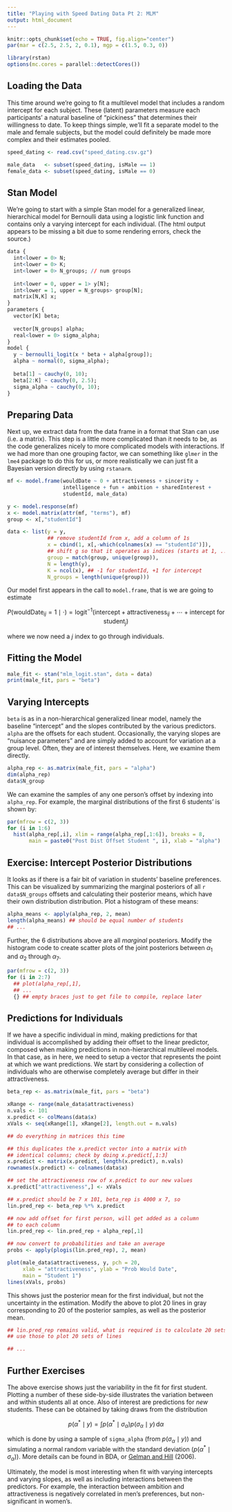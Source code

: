 ```yaml
---
title: "Playing with Speed Dating Data Pt 2: MLM"
output: html_document
---
```


```r
knitr::opts_chunk$set(echo = TRUE, fig.align="center")
par(mar = c(2.5, 2.5, 2, 0.1), mgp = c(1.5, 0.3, 0))
```

```r
library(rstan)
options(mc.cores = parallel::detectCores())
```

## Loading the Data

This time around we're going to fit a multilevel model that includes a random intercept for each subject. These (latent) parameters measure each participants' a natural baseline of "pickiness" that determines their willingness to date. To keep things simple, we'll fit a separate model to the male and female subjects, but the model could definitely be made more complex and their estimates pooled.

```r
speed_dating <- read.csv("speed_dating.csv.gz")

male_data   <- subset(speed_dating, isMale == 1)
female_data <- subset(speed_dating, isMale == 0)
```

## Stan Model

We're going to start with a simple Stan model for a generalized linear, hierarchical model for Bernoulli data using a logistic link function and contains only a varying intercept for each individual. (The html output appears to be missing a bit due to some rendering errors, check the source.)

```r
data {
  int<lower = 0> N;
  int<lower = 0> K;
  int<lower = 0> N_groups; // num groups
  
  int<lower = 0, upper = 1> y[N];
  int<lower = 1, upper = N_groups> group[N];
  matrix[N,K] x;
}
parameters {
  vector[K] beta;
  
  vector[N_groups] alpha;
  real<lower = 0> sigma_alpha;
}
model {
  y ~ bernoulli_logit(x * beta + alpha[group]);
  alpha ~ normal(0, sigma_alpha);
  
  beta[1] ~ cauchy(0, 10);
  beta[2:K] ~ cauchy(0, 2.5);
  sigma_alpha ~ cauchy(0, 10);
}
```

## Preparing Data

Next up, we extract data from the data frame in a format that Stan can use (i.e. a matrix). This step is a little more complicated than it needs to be, as the code generalizes nicely to more complicated models with interactions. If we had more than one grouping factor, we can something like `glmer` in the `lme4` package to do this for us, or more realistically we can just fit a Bayesian version directly by using `rstanarm`.

```r
mf <- model.frame(wouldDate ~ 0 + attractiveness + sincerity +
                  intelligence + fun + ambition + sharedInterest +
                  studentId, male_data)

y <- model.response(mf)
x <- model.matrix(attr(mf, "terms"), mf)
group <- x[,"studentId"]

data <- list(y = y,
             ## remove studentId from x, add a column of 1s
             x = cbind(1, x[,-which(colnames(x) == "studentId")]),
             ## shift g so that it operates as indices (starts at 1, ...)
             group = match(group, unique(group)),
             N = length(y),
             K = ncol(x), ## -1 for studentId, +1 for intercept
             N_groups = length(unique(group)))
```

Our model first appears in the call to `model.frame`, that is we are going to estimate

$$ P(\text{wouldDate}_{ij} = 1 \mid \cdot) = \mathrm{logit}^{-1}(\text{intercept} + \text{attractiveness}_{ij} + \cdots + \text{intercept for student}_j) $$

where we now need a $j$ index to go through individuals.

## Fitting the Model

```r
male_fit <- stan("mlm_logit.stan", data = data)
print(male_fit, pars = "beta")
```

## Varying Intercepts

`beta` is as in a non-hierarchical generalized linear model, namely the baseline "intercept" and the slopes contributed by the various predictors. `alpha` are the offsets for each student. Occasionally, the varying slopes are "nuisance parameters" and are simply added to account for variation at a group level. Often, they are of interest themselves. Here, we examine them directly.

```r
alpha_rep <- as.matrix(male_fit, pars = "alpha")
dim(alpha_rep)
data$N_group
```

We can examine the samples of any one person's offset by indexing into `alpha_rep`. For example, the marginal distributions of the first 6 students' is shown by:

```r
par(mfrow = c(2, 3))
for (i in 1:6)
  hist(alpha_rep[,i], xlim = range(alpha_rep[,1:6]), breaks = 8,
       main = paste0("Post Dist Offset Student ", i), xlab = "alpha")
```

## Exercise: Intercept Posterior Distributions

It looks as if there is a fair bit of variation in students' baseline preferences. This can be visualized by summarizing the marginal posteriors of all `r data$N_groups` offsets and calculating their posterior means, which have their own distribution distribution. Plot a histogram of these means:

```r
alpha_means <- apply(alpha_rep, 2, mean)
length(alpha_means) ## should be equal number of students
## ...
```

Further, the 6 distributions above are all *marginal* posteriors. Modify the histogram code to create scatter plots of the joint posteriors between $\alpha_1$ and $\alpha_2$ through $\alpha_7$.

```r
par(mfrow = c(2, 3))
for (i in 2:7)
  ## plot(alpha_rep[,1],
  ## ...
  {} ## empty braces just to get file to compile, replace later
```

## Predictions for Individuals

If we have a specific individual in mind, making predictions for that individual is accomplished by adding their offset to the linear predictor, composed when making predictions in non-hierarchical multilevel models. In that case, as in here, we need to setup a vector that represents the point at which we want predictions. We start by considering a collection of individuals who are otherwise completely average but differ in their attractiveness.

```r
beta_rep <- as.matrix(male_fit, pars = "beta")

xRange <- range(male_data$attractiveness)
n.vals <- 101
x.predict <- colMeans(data$x)
xVals <- seq(xRange[1], xRange[2], length.out = n.vals)

## do everything in matrices this time

## this duplicates the x.predict vector into a matrix with
## identical columns; check by doing x.predict[,1:3]
x.predict <- matrix(x.predict, length(x.predict), n.vals)
rownames(x.predict) <- colnames(data$x)

## set the attractiveness row of x.predict to our new values
x.predict["attractiveness",] <- xVals

## x.predict should be 7 x 101, beta_rep is 4000 x 7, so
lin.pred_rep <- beta_rep %*% x.predict

## now add offset for first person, will get added as a column
## to each column
lin.pred_rep <- lin.pred_rep + alpha_rep[,1]

## now convert to probabilities and take an average
probs <- apply(plogis(lin.pred_rep), 2, mean)

plot(male_data$attractiveness, y, pch = 20,
     xlab = "attractiveness", ylab = "Prob Would Date",
     main = "Student 1")
lines(xVals, probs)
```

This shows just the posterior mean for the first individual, but not the uncertainty in the estimation. Modify the above to plot 20 lines in gray corresponding to 20 of the posterior samples, as well as the posterior mean.

```r
## lin.pred_rep remains valid, what is required is to calculate 20 sets of probs and
## use those to plot 20 sets of lines

## ...
```

## Further Exercises

The above exercise shows just the variability in the fit for first student. Plotting a number of these side-by-side illustrates the variation between and within students all at once. Also of interest are predictions for *new* students. These can be obtained by taking draws from the distribution

$$p(\alpha^* \mid y) = \int p(\alpha^* \mid \sigma_\alpha) p(\sigma_\alpha \mid y) \,\mathrm{d}\alpha$$

which is done by using a sample of `sigma_alpha` (from $p(\sigma_\alpha \mid y)$) and simulating a normal random variable with the standard deviation ($p(\alpha^* \mid \sigma_\alpha)$). More details can be found in BDA, or [Gelman and Hill](http://www.stat.columbia.edu/~gelman/arm/) (2006).

Ultimately, the model is most interesting when fit with varying intercepts and varying slopes, as well as including interactions between the predictors. For example, the interaction between ambition and attractiveness is negatively correlated in men's preferences, but non-significant in women's.